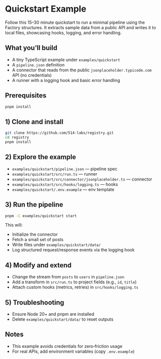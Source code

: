 # Quickstart Example

Follow this 15–30 minute quickstart to run a minimal pipeline using the Factory structures. It extracts sample data from a public API and writes it to local files, showcasing hooks, logging, and error handling.

## What you’ll build
- A tiny TypeScript example under `examples/quickstart`
- A `pipeline.json` definition
- A connector that reads from the public `jsonplaceholder.typicode.com` API (no credentials)
- A runner with a logging hook and basic error handling

## Prerequisites
```bash
pnpm install
```

## 1) Clone and install
```bash
git clone https://github.com/514-labs/registry.git
cd registry
pnpm install
```

## 2) Explore the example
- `examples/quickstart/pipeline.json` — pipeline spec
- `examples/quickstart/src/run.ts` — runner
- `examples/quickstart/src/connector/jsonplaceholder.ts` — connector
- `examples/quickstart/src/hooks/logging.ts` — hooks
- `examples/quickstart/.env.example` — env template

## 3) Run the pipeline
```bash
pnpm -C examples/quickstart start
```
This will:
- Initialize the connector
- Fetch a small set of posts
- Write files under `examples/quickstart/data/`
- Log structured request/response events via the logging hook

## 4) Modify and extend
- Change the stream from `posts` to `users` in `pipeline.json`
- Add a transform in `src/run.ts` to project fields (e.g., `id`, `title`)
- Attach custom hooks (metrics, retries) in `src/hooks/logging.ts`

## 5) Troubleshooting
- Ensure Node 20+ and pnpm are installed
- Delete `examples/quickstart/data/` to reset outputs

## Notes
- This example avoids credentials for zero‑friction usage
- For real APIs, add environment variables (copy `.env.example`)